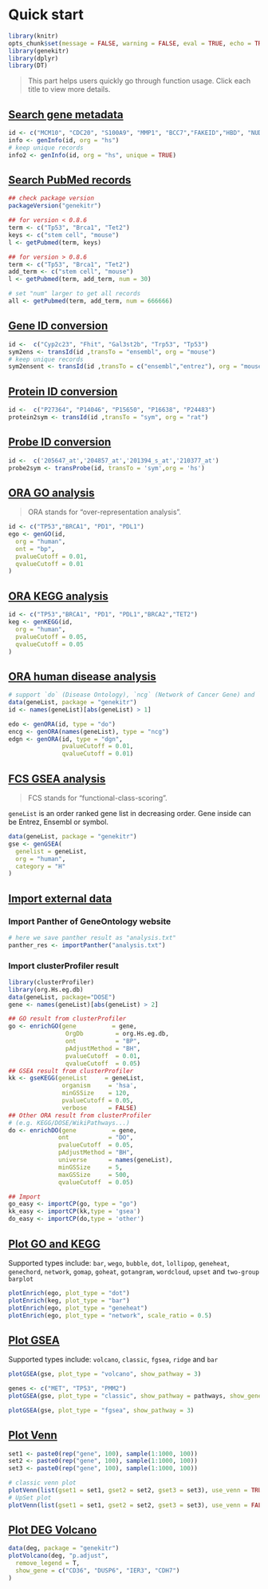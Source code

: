 # Quick start {#quick-start}

```r
library(knitr)
opts_chunk$set(message = FALSE, warning = FALSE, eval = TRUE, echo = TRUE, cache = TRUE)
library(genekitr)
library(dplyr)
library(DT)
```

> This part helps users quickly go through function usage. Click each title to view more details.

## [Search gene metadata](#search-gene-metadata-1)

```r
id <- c("MCM10", "CDC20", "S100A9", "MMP1", "BCC7","FAKEID","HBD", "NUDT10")
info <- genInfo(id, org = "hs")
# keep unique records
info2 <- genInfo(id, org = "hs", unique = TRUE)
```


## [Search PubMed records](#search-pubmed-1)

```r
## check package version
packageVersion("genekitr")

## for version < 0.8.6
term <- c("Tp53", "Brca1", "Tet2")
keys <- c("stem cell", "mouse")
l <- getPubmed(term, keys)

## for version > 0.8.6
term <- c("Tp53", "Brca1", "Tet2")
add_term <- c("stem cell", "mouse")
l <- getPubmed(term, add_term, num = 30)

# set "num" larger to get all records
all <- getPubmed(term, add_term, num = 666666)
```

## [Gene ID conversion](#gene-id-conversion-1)

```r
id <-  c("Cyp2c23", "Fhit", "Gal3st2b", "Trp53", "Tp53")
sym2ens <- transId(id ,transTo = "ensembl", org = "mouse")
# keep unique records
sym2ensent <- transId(id ,transTo = c("ensembl","entrez"), org = "mouse", unique = TRUE)
```

## [Protein ID conversion](#protein-id-conversion-1)

```r
id <-  c("P27364", "P14046", "P15650", "P16638", "P24483")
protein2sym <- transId(id ,transTo = "sym", org = "rat")
```

## [Probe ID conversion](#probe-id-conversion-1)


```r
id <-  c('205647_at','204857_at','201394_s_at','210377_at')
probe2sym <- transProbe(id, transTo = 'sym',org = 'hs')
```

## [ORA GO analysis](#ora-go-analysis-1)

> ORA stands for "over-representation analysis".

```r
id <- c("TP53","BRCA1", "PD1", "PDL1")
ego <- genGO(id,
  org = "human",
  ont = "bp",
  pvalueCutoff = 0.01,
  qvalueCutoff = 0.01
)
```

## [ORA KEGG analysis](#ora-kegg-analysis-1)

```r
id <- c("TP53","BRCA1", "PD1", "PDL1","BRCA2","TET2")
keg <- genKEGG(id,
  org = "human",
  pvalueCutoff = 0.05,
  qvalueCutoff = 0.05
)
```

## [ORA human disease analysis](#ora-human-disease-analysis-1)

```r
# support `do` (Disease Ontology), `ncg` (Network of Cancer Gene) and `dgn` (DisGeNET)
data(geneList, package = "genekitr")
id <- names(geneList)[abs(geneList) > 1]

edo <- genORA(id, type = "do")
encg <- genORA(names(geneList), type = "ncg")
edgn <- genORA(id, type = "dgn", 
               pvalueCutoff = 0.01, 
               qvalueCutoff = 0.01)
```


## [FCS GSEA analysis](#functional-class-scoring-1)

> FCS stands for "functional-class-scoring".

`geneList` is an order ranked gene list in decreasing order. Gene inside can be Entrez, Ensembl or symbol.

```r
data(geneList, package = "genekitr")
gse <- genGSEA(
  genelist = geneList,
  org = "human",
  category = "H"
)
```

## [Import external data](#import-external-data-1)

### Import Panther of GeneOntology website
```r
# here we save panther result as "analysis.txt"
panther_res <- importPanther("analysis.txt")
```

### Import clusterProfiler result
```r
library(clusterProfiler)
library(org.Hs.eg.db)
data(geneList, package="DOSE")
gene <- names(geneList)[abs(geneList) > 2]

## GO result from clusterProfiler
go <- enrichGO(gene          = gene,
                OrgDb         = org.Hs.eg.db,
                ont           = "BP",
                pAdjustMethod = "BH",
                pvalueCutoff  = 0.01,
                qvalueCutoff  = 0.05)
## GSEA result from clusterProfiler
kk <- gseKEGG(geneList     = geneList,
               organism     = 'hsa',
               minGSSize    = 120,
               pvalueCutoff = 0.05,
               verbose      = FALSE)
## Other ORA result from clusterProfiler 
# (e.g. KEGG/DOSE/WikiPathways...)
do <- enrichDO(gene          = gene,
              ont           = "DO",
              pvalueCutoff  = 0.05,
              pAdjustMethod = "BH",
              universe      = names(geneList),
              minGSSize     = 5,
              maxGSSize     = 500,
              qvalueCutoff  = 0.05)

## Import 
go_easy <- importCP(go, type = "go")
kk_easy <- importCP(kk,type = 'gsea')
do_easy <- importCP(do,type = 'other')
```


## [Plot GO and KEGG](#plot-go-kegg-1)

Supported types include: `bar`, `wego`, `bubble`, `dot`, `lollipop`, `geneheat`, `genechord`,
`network`, `gomap`, `goheat`, `gotangram`, `wordcloud`, `upset` and `two-group barplot`

```r
plotEnrich(ego, plot_type = "dot")
plotEnrich(keg, plot_type = "bar")
plotEnrich(ego, plot_type = "geneheat")
plotEnrich(ego, plot_type = "network", scale_ratio = 0.5)
```


## [Plot GSEA](#plot-gsea-1)

Supported types include: `volcano`, `classic`, `fgsea`, `ridge` and `bar`

```r
plotGSEA(gse, plot_type = "volcano", show_pathway = 3)

genes <- c("MET", "TP53", "PMM2")
plotGSEA(gse, plot_type = "classic", show_pathway = pathways, show_gene = genes)

plotGSEA(gse, plot_type = "fgsea", show_pathway = 3)
```

## [Plot Venn](#plot-others-1)

```r
set1 <- paste0(rep("gene", 100), sample(1:1000, 100))
set2 <- paste0(rep("gene", 100), sample(1:1000, 100))
set3 <- paste0(rep("gene", 100), sample(1:1000, 100))

# classic venn plot
plotVenn(list(gset1 = set1, gset2 = set2, gset3 = set3), use_venn = TRUE)
# UpSet plot
plotVenn(list(gset1 = set1, gset2 = set2, gset3 = set3), use_venn = FALSE)
```

## [Plot DEG Volcano](#plot-others-1)

```r
data(deg, package = "genekitr")
plotVolcano(deg, "p.adjust",
  remove_legend = T,
  show_gene = c("CD36", "DUSP6", "IER3", "CDH7")
)
```



